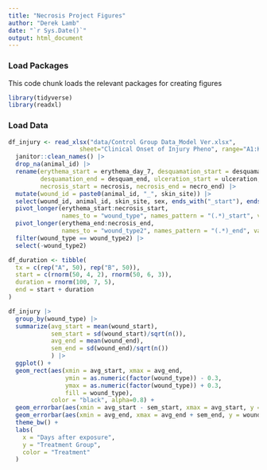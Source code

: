 ```yaml
---
title: "Necrosis Project Figures"
author: "Derek Lamb"
date: "`r Sys.Date()`"
output: html_document
---
```


### Load Packages
This code chunk loads the relevant packages for creating figures 
```r
library(tidyverse)
library(readxl)
```

### Load Data

```r
df_injury <- read_xlsx("data/Control Group Data_Model Ver.xlsx",
                    sheet="Clinical Onset of Injury Pheno", range="A1:K36") |> 
  janitor::clean_names() |> 
  drop_na(animal_id) |> 
  rename(erythema_start = erythema_day_7, desquamation_start = desquamation, 
         desquamation_end = desquam_end, ulceration_start = ulceration, ulceration_end = ulc_end,
         necrosis_start = necrosis, necrosis_end = necro_end) |> 
  mutate(wound_id = paste0(animal_id, "_", skin_site)) |> 
  select(wound_id, animal_id, skin_site, sex, ends_with("_start"), ends_with("_end")) |> 
  pivot_longer(erythema_start:necrosis_start,
               names_to = "wound_type", names_pattern = "(.*)_start", values_to = "wound_start") |> 
  pivot_longer(erythema_end:necrosis_end,
               names_to = "wound_type2", names_pattern = "(.*)_end", values_to = "wound_end") |> 
  filter(wound_type == wound_type2) |> 
  select(-wound_type2)
```



```r
df_duration <- tibble(
  tx = c(rep("A", 50), rep("B", 50)),
  start = c(rnorm(50, 4, 2), rnorm(50, 6, 3)),
  duration = rnorm(100, 7, 5),
  end = start + duration
) 
```



```r
df_injury |> 
  group_by(wound_type) |> 
  summarize(avg_start = mean(wound_start), 
            sem_start = sd(wound_start)/sqrt(n()),
            avg_end = mean(wound_end),
            sem_end = sd(wound_end)/sqrt(n())
            ) |> 
  ggplot() +
  geom_rect(aes(xmin = avg_start, xmax = avg_end, 
                ymin = as.numeric(factor(wound_type)) - 0.3, 
                ymax = as.numeric(factor(wound_type)) + 0.3, 
                fill = wound_type), 
            color = "black", alpha=0.8) +
  geom_errorbar(aes(xmin = avg_start - sem_start, xmax = avg_start, y = wound_type), width = 0.2)+
  geom_errorbar(aes(xmin = avg_end, xmax = avg_end + sem_end, y = wound_type), width = 0.2) +
  theme_bw() +
  labs(
    x = "Days after exposure",
    y = "Treatment Group",
    color = "Treatment"
  )
```


